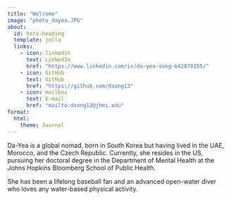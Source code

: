 ```yaml
---
title: "Welcome"
image: "photo_dayea.JPG"
about:
  id: hero-heading
  template: jolla
  links:
    - icon: linkedin
      text: LinkedIn
      href: "https://www.linkedin.com/in/da-yea-song-b42870155/"
    - icon: GitHub
      text: GitHub
      href: "https://github.com/dsong13"      
    - icon: mailbox
      text: E-mail
      href: "mailto:dsong13@jhmi.edu"
format:
  html:
    theme: Journal
---
```


Da-Yea is a global nomad, born in South Korea but having lived in the UAE, Morocco, and the Czech Republic. Currently, she resides in the US, pursuing her doctoral degree in the Department of Mental Health at the Johns Hopkins Bloomberg School of Public Health.

She has been a lifelong baseball fan and an advanced open-water diver who loves any water-based physical activity.
